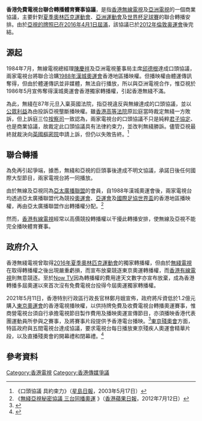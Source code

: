 '''香港免費電視台聯合轉播體育賽事協議'''，是指[[香港無線電視|香港無線電視]]及[[亞洲電視|亞洲電視]]的一個商業協議，主要針對[[夏季奧林匹克運動會|夏季奧林匹克運動會]]、[[亞洲運動會|亞洲運動會]]及[[世界杯足球賽|世界杯足球賽]]的聯合轉播安排。由於[[亞洲電視欠薪及不獲續牌事件|亞視的牌照已在2016年4月1日屆滿]]，該協議已於[[2012年倫敦奥運會|2012年倫敦奥運會]]後完結。

== 源起 ==

1984年7月，無線電視總經理[[陳慶祥|陳慶祥]]及亞洲電視董事局主席[[邱德根|邱德根]]達成口頭協議，兩家電視台將聯合洽購[[1988年漢城奧運會|1988年漢城奧運會]]香港地區播映權。但播映權由體運傳訊奪得，但由於體運傳訊並非媒體，無法自行播放，所以與亞洲電視合作，惟亞視於1986年5月宣佈奪得漢城奧運會香港獨家轉播權，引起香港無綫不滿。

為此，無綫在87年元旦入稟英國法院，指亞視違反與無線達成的口頭協議，並以[[公眾利益|公眾利益]]為由投訴亞視壟斷播映權。雖[[香港高等法院|香港高等法院]]原訟庭當時裁定無綫一方敗訴，但上訴庭三位[[按察司|按察司]]一致認為，兩家電視台的口頭協議不只是純粹[[君子協定|君子協定]]、也是商業協議，故裁定此口頭協議具有法律約束力，並改判無綫勝訴。儘管亞視最終就裁決向[[英國樞密院|英國樞密院]]申請上訴，但仍以失敗告終。<ref>《口頭協議 具約束力》（[[星島日報|星島日報]]，2003年5月17日）</ref>

== 聯合轉播 ==

為免再引起爭端，據悉，無綫和亞視的巨頭事後達成不明文協議，承諾日後任何國際大型節目，兩家電視台將一同播放。

由於無線及亞視同為[[亞太廣播聯盟|亞太廣播聯盟]]的會員，自1988年漢城奧運會後，兩家電視台均透過亞太廣播聯盟代為競投[[奧運會|奧運會]]、[[亞運會|亞運會]]及[[國際足協世界盃|國際足協世界盃]]的香港地區播映權，再由亞太廣播聯盟作出轉播權分配。<ref>《[http://hk.news.appledaily.com/local/daily/article/20120712/16506578 無綫亞視秘密協議 三台同播奧運] {{Wayback|url=http://hk.news.appledaily.com/local/daily/article/20120712/16506578 |date=20180708162407 }}》（[[香港蘋果日報|香港蘋果日報]]，2012年7月12日）</ref>

然而，[[香港有線電視|香港有線電視]]經常以高價競投轉播權以干擾此轉播安排，使無線及亞視不能完全播映體育賽事。

== 政府介入 ==

香港無綫電視曾取得[[2016年夏季奧林匹克運動會|2016年夏季奧林匹克運動會]]的獨家轉播權，但由於[[無綫電視|無綫電視]]在取得轉播權之後出現嚴重虧損，而宣布放棄競逐東京奧運轉播權，而[[香港有線電視|香港有線電視]]則無意競逐。至於[[Now_TV|Now TV]]因為轉播權的費用達天文數字亦宣布放棄，成為香港轉播多屆奧運以來首次沒有免費電視台投得今屆奧運獨家轉播權。

2021年5月11日，香港特別行政區行政長官林鄭月娥宣佈，政府將斥資低於1.2億元購入[[2020年夏季奧林匹克運動會|東京奧運會]]的香港電視播映權，以供持牌免費及收費電視台轉播奧運賽事，惟商營電視台須自行承擔電視節目製作費用及播映奧運宣傳節目，亦須播映香港代表團運動員所參與之賽事，及將賽事片段提供予香港電台播映。<ref>{{cite web |title=政府購奧運轉播權供五電視台播放 |url=https://www.news.gov.hk/chi/2021/05/20210511/20210511_105558_618.html |website=政府新聞網 |accessdate=2021-07-09 |language=zh |date=2021-05-11}}</ref>[[2020年夏季帕拉林匹克運動會|東京殘奧會]]方面，特區政府與五間電視台達成協議，要求電視台每日播放東京殘疾人奧運會精華片段，以及直播殘奧會的開幕禮和閉幕禮。<ref>{{cite web |author1=胡家欣 |title=東京殘奧｜公帑買播映權五電視台須播放　政府僅要求播賽事精華 |url=https://www.hk01.com/社會新聞/661684/ |website=香港01 |accessdate=2021-08-11 |language=zh-hk |date=2021-08-11}}</ref>

== 參考資料 ==
{{Reflist}}

[[Category:香港電視|Category:香港電視]]
[[Category:香港傳媒爭議|Category:香港傳媒爭議]]